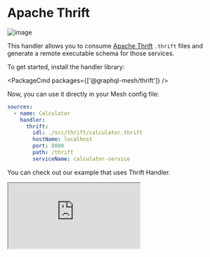 
# Apache Thrift

![image](https://user-images.githubusercontent.com/20847995/79219986-e4903080-7e5b-11ea-8220-e69ae73e7966.png)

This handler allows you to consume [Apache Thrift](https://thrift.apache.org) `.thrift` files and generate a remote executable schema for those services.

To get started, install the handler library:

<PackageCmd packages={['@graphql-mesh/thrift']} />

Now, you can use it directly in your Mesh config file:

```yaml {4-9}
sources:
  - name: Calculator
    handler:
      thrift:
        idl: ./src/thrift/calculator.thrift
        hostName: localhost
        port: 8080
        path: /thrift
        serviceName: calculator-service
```

You can check out our example that uses Thrift Handler.

<iframe
  src="https://codesandbox.io/embed/github/Urigo/graphql-mesh/tree/master/examples/thrift-example?fontsize=14&hidenavigation=1&theme=dark&module=%2F.meshrc.yml"
  className="mt-6 w-full h-[500px] rounded-md"
  title="thrift-example"
  allow="geolocation; microphone; camera; midi; vr; accelerometer; gyroscope; payment; ambient-light-sensor; encrypted-media; usb"
  sandbox="allow-modals allow-forms allow-popups allow-scripts allow-same-origin"
/>

## Config API Reference


<API />
